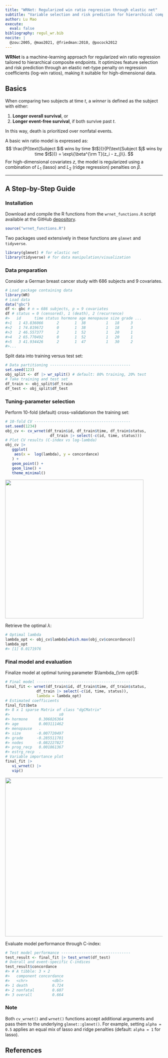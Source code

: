 ```yaml
---
title: "WRNet: Regularized win ratio regression through elastic net"
subtitle: "Variable selection and risk prediction for hierarchical composite outcomes"
author: Lu Mao
execute:
  eval: false
bibliography: regul_wr.bib
nocite: |
  @zou:2005, @mao2021, @friedman:2010, @pocock2012
---
```


**WRNet** is a machine-learning approach for regularized win ratio regression tailored to hierarchical composite endpoints. It optimizes feature selection and risk prediction through an elastic net-type penalty on regression coefficients (log-win ratios), making it suitable for high-dimensional data.

## Basics

When comparing two subjects at time $t$, a *winner* is defined as the subject with either:

1.  **Longer overall survival**, or\
2.  **Longer event-free survival**, if both survive past $t$.

In this way, death is prioritized over nonfatal events.


A basic win ratio model is expressed as: $$
\frac{P(\text{Subject $i$ wins by time $t$})}{P(\text{Subject $j$ wins by time $t$})} = \exp\{\beta^{\rm T}(z_i - z_j)\}.
$$ For high-dimensional covariates $z$, the model is regularized using a combination of $L_1$ (lasso) and $L_2$ (ridge regression) penalties on $\beta$.

------------------------------------------------------------------------

## A Step-by-Step Guide

### Installation

Download and compile the R functions from the `wrnet_functions.R` script available at the GitHub [depository](https://github.com/lmaowisc/wrnet).

```r
source("wrnet_functions.R")
```

Two packages used extensively in these functions are `glmnet` and `tidyverse`.

```r
library(glmnet) # for elastic net
library(tidyverse) # for data manipulation/visualization
```

### Data preparation

Consider a German breast cancer study with 686 subjects and 9 covariates.

```r
# Load package containing data
library(WR)
# Load data
data("gbc") 
df <- gbc # n = 686 subjects, p = 9 covariates
df # status = 0 (censored), 1 (death), 2 (recurrence)
#>   id      time status hormone age menopause size grade ...
#>1   1 43.836066      2       1  38         1   18     3  
#>2   1 74.819672      0       1  38         1   18     3  
#>3   2 46.557377      2       1  52         1   20     1   
#>4   2 65.770492      0       1  52         1   20     1  
#>5   3 41.934426      2       1  47         1   30     2   
#>...
```

Split data into training versus test set:

```r
# Data partitioning ------------------------------------
set.seed(123)
obj_split <- df |> wr_split() # default: 80% training, 20% test
# Take training and test set
df_train <- obj_split$df_train
df_test <- obj_split$df_test
```

### Tuning-parameter selection

Perform 10-fold (default) cross-validationon the training set:

```r
# 10-fold CV -------------------------------------------
set.seed(1234)
obj_cv <- cv_wrnet(df_train$id, df_train$time, df_train$status, 
                    df_train |> select(-c(id, time, status)))
# Plot CV results (C-index vs log-lambda)
obj_cv |> 
   ggplot(
    aes(x =  log(lambda), y = concordance)
   ) +
   geom_point() +
   geom_line() +
   theme_minimal()
```

![](images/gbc_cv.png){fig-align="left" width="442"}

Retrieve the optimal $\lambda$:

```r
# Optimal lambda
lambda_opt <- obj_cv$lambda[which.max(obj_cv$concordance)]
lambda_opt
#> [1] 0.0171976
```

### Final model and evaluation

Finalize model at optimal tuning parameter $\lambda_{\rm opt}$:

```r
# Final model ------------------------------------------
final_fit <- wrnet(df_train$id, df_train$time, df_train$status, 
              df_train |> select(-c(id, time, status)), 
              lambda = lambda_opt)
# Estimated coefficients
final_fit$beta
#> 8 x 1 sparse Matrix of class "dgCMatrix"
#>                      s0
#> hormone     0.306026364
#> age         0.003111462
#> menopause   .          
#> size       -0.007720497
#> grade      -0.285511701
#> nodes      -0.082227827
#> prog_recp   0.001861367
#> estrg_recp  .     
# Variable importance plot
final_fit |> 
   vi_wrnet() |>
   vip()

```

![](images/gbc_vip.png){fig-align="left" width="506"}

Evaluate model performance through C-index:

```r
# Test model performance -------------------------------
test_result <- final_fit |> test_wrnet(df_test)
# Overall and event-specific C-indices
test_result$concordance
#> # A tibble: 3 × 2
#>   component concordance
#>   <chr>           <dbl>
#> 1 death           0.724
#> 2 nonfatal        0.607
#> 3 overall         0.664
```

### Note

Both `cv_wrnet()` and `wrnet()` functions accept additional arguments and pass them to the underlying `glmnet::glmnet()`. For example, setting `alpha = 0.5` applies an equal mix of lasso and ridge penalties (default: `alpha = 1` for lasso).

## References
